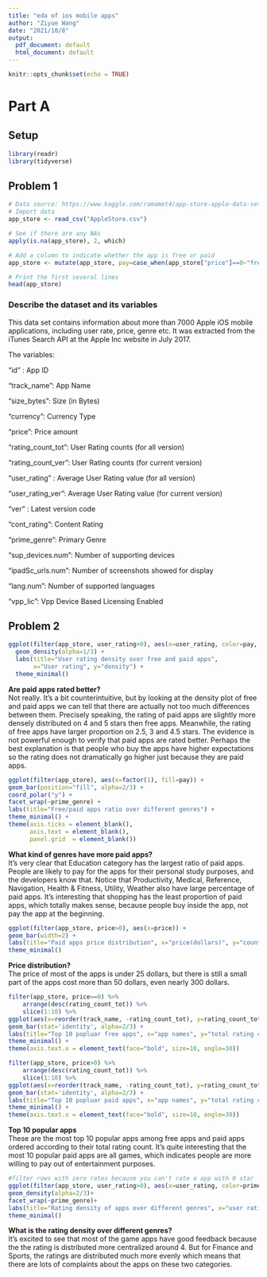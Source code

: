 ```yaml
---
title: "eda of ios mobile apps"
author: "Ziyue Wang"
date: "2021/10/8"
output:
  pdf_document: default
  html_document: default
---
```


```r
knitr::opts_chunk$set(echo = TRUE)
```
# Part A
## Setup
```r
library(readr)
library(tidyverse)
```
## Problem 1
```r
# Data source: https://www.kaggle.com/ramamet4/app-store-apple-data-set-10k-apps
# Import data
app_store <- read_csv("AppleStore.csv")

# See if there are any NAs
apply(is.na(app_store), 2, which)

# Add a column to indicate whether the app is free or paid
app_store <- mutate(app_store, pay=case_when(app_store["price"]==0~"free", app_store["price"]>0~"paid"))

# Print the first several lines
head(app_store)
```
### Describe the dataset and its variables
This data set contains information about more than 7000 Apple iOS mobile applications, including user rate, price, genre etc. It was extracted from the iTunes Search API at the Apple Inc website in July 2017.


The variables:

"id" : App ID

"track_name": App Name

"size_bytes": Size (in Bytes)

"currency": Currency Type

"price": Price amount

"rating_count_tot": User Rating counts (for all version)

"rating_count_ver": User Rating counts (for current version)

"user_rating" : Average User Rating value (for all version)

"user_rating_ver": Average User Rating value (for current version)

"ver" : Latest version code

"cont_rating": Content Rating

"prime_genre": Primary Genre

"sup_devices.num": Number of supporting devices

"ipadSc_urls.num": Number of screenshots showed for display

"lang.num": Number of supported languages

"vpp_lic": Vpp Device Based Licensing Enabled


## Problem 2
```r
ggplot(filter(app_store, user_rating>0), aes(x=user_rating, color=pay, fill=pay)) +
  geom_density(alpha=1/3) +
  labs(title="User rating density over free and paid apps",
       x="User rating", y="density") +
  theme_minimal()

```
**Are paid apps rated better?**  
Not really. It's a bit counterintuitive, but by looking at the density plot of free and paid apps we can tell that there are actually not too much differences between them. Precisely speaking, the rating of paid apps are slightly more densely distributed on 4 and 5 stars then free apps. Meanwhile, the rating of free apps have larger proportion on 2.5, 3 and 4.5 stars. The evidence is not powerful enough to verify that paid apps are rated better. Perhaps the best explanation is that people who buy the apps have higher expectations so the rating does not dramatically go higher just because they are paid apps.\

```r

ggplot(filter(app_store), aes(x=factor(1), fill=pay)) +
geom_bar(position="fill", alpha=2/3) +
coord_polar("y") +
facet_wrap(~prime_genre) +
labs(title="Free/paid apps ratio over different genres") +
theme_minimal() +
theme(axis.ticks = element_blank(),
      axis.text = element_blank(),
      panel.grid  = element_blank())

```
**What kind of genres have more paid apps?**  
It's very clear that Education category has the largest ratio of paid apps. People are likely to pay for the apps for their personal study purposes, and the developers know that. Notice that Productivity, Medical, Reference, Navigation, Health & Fitness, Utility, Weather also have large percentage of paid apps. It's interesting that shopping has the least proportion of paid apps, which totally makes sense, because people buy inside the app, not pay the app at the beginning.\


```r
ggplot(filter(app_store, price>0), aes(x=price)) + 
geom_bar(width=2) + 
labs(title="Paid apps price distribution", x="price(dollars)", y="count") +
theme_minimal()
```
**Price distribution?**  
The price of most of the apps is under 25 dollars, but there is still a small part of the apps cost more than 50 dollars, even nearly 300 dollars.\


```r
filter(app_store, price==0) %>% 
    arrange(desc(rating_count_tot)) %>%
    slice(1:10) %>%
ggplot(aes(x=reorder(track_name, -rating_count_tot), y=rating_count_tot, color = prime_genre, fill=prime_genre)) + 
geom_bar(stat='identity', alpha=2/3) +
labs(title="Top 10 popluar free apps", x="app names", y="total rating count") +
theme_minimal() + 
theme(axis.text.x = element_text(face="bold", size=10, angle=30))

filter(app_store, price>0) %>% 
    arrange(desc(rating_count_tot)) %>%
    slice(1:10) %>%
ggplot(aes(x=reorder(track_name, -rating_count_tot), y=rating_count_tot, color = prime_genre, fill=prime_genre)) + 
geom_bar(stat='identity', alpha=2/3) +
labs(title="Top 10 popluar paid apps", x="app names", y="total rating count") +
theme_minimal() +
theme(axis.text.x = element_text(face="bold", size=10, angle=30))
```
**Top 10 popular apps**  
These are the most top 10 popular apps among free apps and paid apps ordered according to their total rating count. It's quite interesting that the most 10 popular paid apps are all games, which indicates people are more willing to pay out of entertainment purposes.\


```r
#filter rows with zero rates because you can't rate a app with 0 star
ggplot(filter(app_store, user_rating>0), aes(x=user_rating, color=prime_genre, fill=prime_genre)) +
geom_density(alpha=2/3)+
facet_wrap(~prime_genre)+
labs(title="Rating density of apps over different genres", x="user rating") +
theme_minimal()
```
**What is the rating density over different genres?**  
It's excited to see that most of the game apps have good feedback because the the rating is distributed more centralized around 4. But for Finance and Sports, the ratings are distributed much more evenly which means that there are lots of complaints about the apps on these two categories.\


